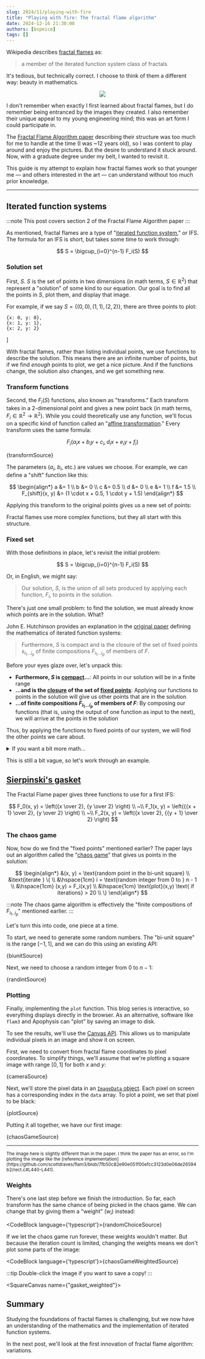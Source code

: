 ```yaml
---
slug: 2024/11/playing-with-fire
title: "Playing with fire: The fractal flame algorithm"
date: 2024-12-16 21:30:00
authors: [bspeice]
tags: []
---
```



Wikipedia describes [fractal flames](https://en.wikipedia.org/wiki/Fractal_flame) as:

> a member of the iterated function system class of fractals

It's tedious, but technically correct. I choose to think of them a different way: beauty in mathematics.


<center>
    <img src={banner} style={{filter: isDarkMode() ? '' : 'invert(1)'}}/>
</center>

<!-- truncate -->

I don't remember when exactly I first learned about fractal flames, but I do remember being entranced by the images they created.
I also remember their unique appeal to my young engineering mind; this was an art form I could participate in.

The [Fractal Flame Algorithm paper](https://flam3.com/flame_draves.pdf) describing their structure was too much
for me to handle at the time (I was ~12 years old), so I was content to play around and enjoy the pictures.
But the desire to understand it stuck around. Now, with a graduate degree under my belt, I wanted to revisit it.

This guide is my attempt to explain how fractal flames work so that younger me &mdash; and others interested in the art &mdash;
can understand without too much prior knowledge.

---

## Iterated function systems

:::note
This post covers section 2 of the Fractal Flame Algorithm paper
:::

As mentioned, fractal flames are a type of "[iterated function system](https://en.wikipedia.org/wiki/Iterated_function_system),"
or IFS. The formula for an IFS is short, but takes some time to work through:

$$
S = \bigcup_{i=0}^{n-1} F_i(S)
$$

### Solution set

First, $S$. $S$ is the set of points in two dimensions (in math terms, $S \in \mathbb{R}^2$)
that represent a "solution" of some kind to our equation.
Our goal is to find all the points in $S$, plot them, and display that image.

For example, if we say $S = \{(0,0), (1, 1), (2, 2)\}$, there are three points to plot:

    {x: 0, y: 0},
    {x: 1, y: 1},
    {x: 2, y: 2}
]

<VictoryChart theme={VictoryTheme.clean}>
    <VictoryScatter data={simpleData} size={5} style={{data: {fill: "blue"}}}/>
</VictoryChart>

With fractal flames, rather than listing individual points, we use functions to describe the solution.
This means there are an infinite number of points, but if we find _enough_ points to plot, we get a nice picture.
And if the functions change, the solution also changes, and we get something new.

### Transform functions

Second, the $F_i(S)$ functions, also known as "transforms."
Each transform takes in a 2-dimensional point and gives a new point back
(in math terms, $F_i \in \mathbb{R}^2 \rightarrow \mathbb{R}^2$).
While you could theoretically use any function, we'll focus on a specific kind of function
called an "[affine transformation](https://en.wikipedia.org/wiki/Affine_transformation)." Every transform uses the same formula:

$$
F_i(a_i x + b_i y + c_i, d_i x + e_i y + f_i)
$$


<CodeBlock language="typescript">{transformSource}</CodeBlock>

The parameters ($a_i$, $b_i$, etc.) are values we choose.
For example, we can define a "shift" function like this:

$$
\begin{align*}
a &= 1 \\
b &= 0 \\
c &= 0.5 \\
d &= 0 \\
e &= 1 \\
f &= 1.5 \\
F_{shift}(x, y) &= (1 \cdot x + 0.5, 1 \cdot y + 1.5)
\end{align*}
$$

Applying this transform to the original points gives us a new set of points:




<VictoryChart theme={VictoryTheme.clean}>
    <VictoryScatter data={simpleData} size={5} style={{data: {fill: "blue"}}}/>
    <VictoryScatter data={shiftData} size={5} style={{data: {fill: "orange"}}}/>
    <VictoryLegend
        data={[
            {name: "(x,y)", symbol: {fill: "blue"}},
            {name: "F(x,y)", symbol: {fill: "orange"}}
        ]}
        orientation={"vertical"}
        x={75}
        y={10}
    />
</VictoryChart>

Fractal flames use more complex functions, but they all start with this structure.

### Fixed set

With those definitions in place, let's revisit the initial problem:

$$
S = \bigcup_{i=0}^{n-1} F_i(S)
$$

Or, in English, we might say:

> Our solution, $S$, is the union of all sets produced by applying each function, $F_i$,
> to points in the solution.

There's just one small problem: to find the solution, we must already know which points are in the solution.
What?

John E. Hutchinson provides an explanation in the [original paper](https://maths-people.anu.edu.au/~john/Assets/Research%20Papers/fractals_self-similarity.pdf)
defining the mathematics of iterated function systems:

> Furthermore, $S$ is compact and is the closure of the set of fixed points $s_{i_1...i_p}$
> of finite compositions $F_{i_1...i_p}$ of members of $F$.

Before your eyes glaze over, let's unpack this:

- **Furthermore, $S$ is [compact](https://en.wikipedia.org/wiki/Compact_space)...**: All points in our solution will be in a finite range
- **...and is the [closure](https://en.wikipedia.org/wiki/Closure_(mathematics)) of the set of [fixed points](https://en.wikipedia.org/wiki/Fixed_point_(mathematics))**:
  Applying our functions to points in the solution will give us other points that are in the solution
- **...of finite compositions $F_{i_1...i_p}$ of members of $F$**: By composing our functions (that is,
  using the output of one function as input to the next), we will arrive at the points in the solution

Thus, by applying the functions to fixed points of our system, we will find the other points we care about.

<details>
    <summary>If you want a bit more math...</summary>

    ...then there are some extra details I've glossed over so far.

    First, the Hutchinson paper requires that the functions $F_i$ be _contractive_ for the solution set to exist.
    That is, applying the function to a point must bring it closer to other points. However, as the fractal flame
    algorithm demonstrates, we only need functions to be contractive _on average_. At worst, the system will
    degenerate and produce a bad image.

    Second, we're focused on $\mathbb{R}^2$ because we're generating images, but the math
    allows for arbitrary dimensions; you could also have 3-dimensional fractal flames.

    Finally, there's a close relationship between fractal flames and [attractors](https://en.wikipedia.org/wiki/Attractor).
    Specifically, the fixed points of $S$ act as attractors for the chaos game (explained below).
</details>

This is still a bit vague, so let's work through an example.

## [Sierpinski's gasket](https://www.britannica.com/biography/Waclaw-Sierpinski)

The Fractal Flame paper gives three functions to use for a first IFS:

$$
F_0(x, y) = \left({x \over 2}, {y \over 2} \right) \\
~\\
F_1(x, y) = \left({{x + 1} \over 2}, {y \over 2} \right) \\
~\\
F_2(x, y) = \left({x \over 2}, {{y + 1} \over 2} \right)
$$

### The chaos game

Now, how do we find the "fixed points" mentioned earlier? The paper lays out an algorithm called the "[chaos game](https://en.wikipedia.org/wiki/Chaos_game)"
that gives us points in the solution:

$$
\begin{align*}
&(x, y) = \text{random point in the bi-unit square} \\
&\text{iterate } \{ \\
&\hspace{1cm} i = \text{random integer from 0 to } n - 1 \\
&\hspace{1cm} (x,y) = F_i(x,y) \\
&\hspace{1cm} \text{plot}(x,y) \text{ if iterations} > 20 \\
\}
\end{align*}
$$

:::note
The chaos game algorithm is effectively the "finite compositions of $F_{i_1..i_p}$" mentioned earlier.
:::

Let's turn this into code, one piece at a time.

To start, we need to generate some random numbers. The "bi-unit square" is the range $[-1, 1]$,
and we can do this using an existing API:


<CodeBlock language="typescript">{biunitSource}</CodeBlock>

Next, we need to choose a random integer from $0$ to $n - 1$:


<CodeBlock language="typescript">{randintSource}</CodeBlock>

### Plotting

Finally, implementing the `plot` function. This blog series is interactive,
so everything displays directly in the browser. As an alternative,
software like `flam3` and Apophysis can "plot" by saving an image to disk.

To see the results, we'll use the [Canvas API](https://developer.mozilla.org/en-US/docs/Web/API/Canvas_API).
This allows us to manipulate individual pixels in an image and show it on screen.

First, we need to convert from fractal flame coordinates to pixel coordinates.
To simplify things, we'll assume that we're plotting a square image
with range $[0, 1]$ for both $x$ and $y$:


<CodeBlock language="typescript">{cameraSource}</CodeBlock>

Next, we'll store the pixel data in an [`ImageData` object](https://developer.mozilla.org/en-US/docs/Web/API/ImageData).
Each pixel on screen has a corresponding index in the `data` array.
To plot a point, we set that pixel to be black:


<CodeBlock language="typescript">{plotSource}</CodeBlock>

Putting it all together, we have our first image:



<Playground scope={Scope} noInline={true}>{chaosGameSource}</Playground>

<hr/>

<small>
    The image here is slightly different than in the paper.
    I think the paper has an error, so I'm plotting the image
    like the [reference implementation](https://github.com/scottdraves/flam3/blob/7fb50c82e90e051f00efcc3123d0e06de26594b2/rect.c#L440-L441).
</small>

### Weights

There's one last step before we finish the introduction. So far, each transform has
the same chance of being picked in the chaos game.
We can change that by giving them a "weight" ($w_i$) instead:


<CodeBlock language={'typescript'}>{randomChoiceSource}</CodeBlock>

If we let the chaos game run forever, these weights wouldn't matter.
But because the iteration count is limited, changing the weights
means we don't plot some parts of the image:


<CodeBlock language={'typescript'}>{chaosGameWeightedSource}</CodeBlock>

:::tip
Double-click the image if you want to save a copy!
:::


<SquareCanvas name={"gasket_weighted"}><GasketWeighted/></SquareCanvas>

## Summary

Studying the foundations of fractal flames is challenging,
but we now have an understanding of the mathematics
and the implementation of iterated function systems.

In the next post, we'll look at the first innovation of fractal flame algorithm: variations.